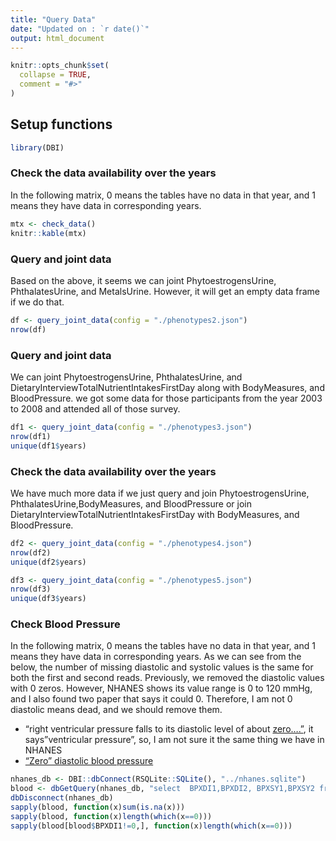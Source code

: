 ```yaml
---
title: "Query Data"
date: "Updated on : `r date()`"
output: html_document
---
```



```r
knitr::opts_chunk$set(
  collapse = TRUE,
  comment = "#>"
)
```


## Setup functions


```r
library(DBI)

```


### Check the data availability over the years
In the following matrix, 0 means the tables have no data in that year, and 1 means they have data in corresponding years.

```r
mtx <- check_data()
knitr::kable(mtx)
```



### Query and joint data
Based on the above, it seems we can joint PhytoestrogensUrine, PhthalatesUrine, and MetalsUrine. However, it will get an empty data frame if we do that.


```r
df <- query_joint_data(config = "./phenotypes2.json")
nrow(df)
```


### Query and joint data
We can joint PhytoestrogensUrine, PhthalatesUrine, and DietaryInterviewTotalNutrientIntakesFirstDay along with BodyMeasures, and BloodPressure. we got some data for those participants from the year 2003 to 2008 and attended all of those survey. 


```r
df1 <- query_joint_data(config = "./phenotypes3.json")
nrow(df1)
unique(df1$years)
```





### Check the data availability over the years
We have much more data if we just query and join PhytoestrogensUrine, PhthalatesUrine,BodyMeasures, and BloodPressure or join DietaryInterviewTotalNutrientIntakesFirstDay with BodyMeasures, and BloodPressure.

```r
df2 <- query_joint_data(config = "./phenotypes4.json")
nrow(df2)
unique(df2$years)

df3 <- query_joint_data(config = "./phenotypes5.json")
nrow(df3)
unique(df3$years)

```



### Check Blood Pressure

In the following matrix, 0 means the tables have no data in that year, and 1 means they have data in corresponding years.
As we can see from the below, the number of missing diastolic and systolic values is the same for both the first and second reads.
Previously, we removed the diastolic values with 0 zeros. However, NHANES shows its value range is 0 to 120 mmHg, and I also found two paper that says it could 0. Therefore, I am not 0 diastolic means dead, and we should remove them. 

- "right ventricular pressure falls to its diastolic level of about [zero...."](https://www.sciencedirect.com/topics/engineering/diastolic-pressure), it says "ventricular pressure", so, I am not sure it the same thing we have in NHANES
- [“Zero” diastolic blood pressure](http://dx.doi.org/10.4103/0973-0311.183572)

```r
nhanes_db <- DBI::dbConnect(RSQLite::SQLite(), "../nhanes.sqlite")
blood <- dbGetQuery(nhanes_db, "select  BPXDI1,BPXDI2, BPXSY1,BPXSY2 from BloodPressure")
dbDisconnect(nhanes_db)
sapply(blood, function(x)sum(is.na(x)))
sapply(blood, function(x)length(which(x==0)))
sapply(blood[blood$BPXDI1!=0,], function(x)length(which(x==0)))

```

